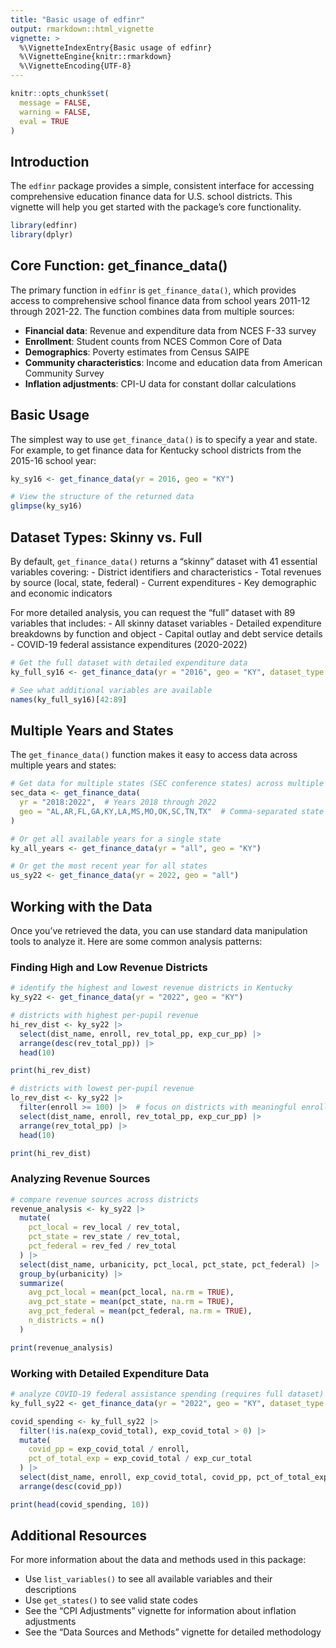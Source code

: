 ```yaml
---
title: "Basic usage of edfinr"
output: rmarkdown::html_vignette
vignette: >
  %\VignetteIndexEntry{Basic usage of edfinr}
  %\VignetteEngine{knitr::rmarkdown}
  %\VignetteEncoding{UTF-8}
---
```


```r
knitr::opts_chunk$set(
  message = FALSE, 
  warning = FALSE,
  eval = TRUE
)
```

## Introduction

The `edfinr` package provides a simple, consistent interface for accessing comprehensive education finance data for U.S. school districts. This vignette will help you get started with the package's core functionality.

```r
library(edfinr)
library(dplyr)
```

## Core Function: get_finance_data()

The primary function in `edfinr` is `get_finance_data()`, which provides access to comprehensive school finance data from school years 2011-12 through 2021-22. The function combines data from multiple sources:

- **Financial data**: Revenue and expenditure data from NCES F-33 survey
- **Enrollment**: Student counts from NCES Common Core of Data
- **Demographics**: Poverty estimates from Census SAIPE
- **Community characteristics**: Income and education data from American Community Survey
- **Inflation adjustments**: CPI-U data for constant dollar calculations

## Basic Usage

The simplest way to use `get_finance_data()` is to specify a year and state. For example, to get finance data for Kentucky school districts from the 2015-16 school year:
```r
ky_sy16 <- get_finance_data(yr = 2016, geo = "KY")

# View the structure of the returned data
glimpse(ky_sy16)
```

## Dataset Types: Skinny vs. Full

By default, `get_finance_data()` returns a "skinny" dataset with 41 essential variables covering:
- District identifiers and characteristics
- Total revenues by source (local, state, federal)
- Current expenditures
- Key demographic and economic indicators

For more detailed analysis, you can request the "full" dataset with 89 variables that includes:
- All skinny dataset variables
- Detailed expenditure breakdowns by function and object
- Capital outlay and debt service details
- COVID-19 federal assistance expenditures (2020-2022)

```r
# Get the full dataset with detailed expenditure data
ky_full_sy16 <- get_finance_data(yr = "2016", geo = "KY", dataset_type = "full")

# See what additional variables are available
names(ky_full_sy16)[42:89]
```

## Multiple Years and States

The `get_finance_data()` function makes it easy to access data across multiple years and states:

```r
# Get data for multiple states (SEC conference states) across multiple years
sec_data <- get_finance_data(
  yr = "2018:2022",  # Years 2018 through 2022
  geo = "AL,AR,FL,GA,KY,LA,MS,MO,OK,SC,TN,TX"  # Comma-separated state codes
)

# Or get all available years for a single state
ky_all_years <- get_finance_data(yr = "all", geo = "KY")

# Or get the most recent year for all states
us_sy22 <- get_finance_data(yr = 2022, geo = "all")
```


## Working with the Data

Once you've retrieved the data, you can use standard data manipulation tools to analyze it. Here are some common analysis patterns:

### Finding High and Low Revenue Districts

```r
# identify the highest and lowest revenue districts in Kentucky
ky_sy22 <- get_finance_data(yr = "2022", geo = "KY")

# districts with highest per-pupil revenue
hi_rev_dist <- ky_sy22 |>
  select(dist_name, enroll, rev_total_pp, exp_cur_pp) |>
  arrange(desc(rev_total_pp)) |>
  head(10)

print(hi_rev_dist)

# districts with lowest per-pupil revenue
lo_rev_dist <- ky_sy22 |>
  filter(enroll >= 100) |>  # focus on districts with meaningful enrollment
  select(dist_name, enroll, rev_total_pp, exp_cur_pp) |>
  arrange(rev_total_pp) |>
  head(10)

print(hi_rev_dist)
```

### Analyzing Revenue Sources

```r
# compare revenue sources across districts
revenue_analysis <- ky_sy22 |>
  mutate(
    pct_local = rev_local / rev_total,
    pct_state = rev_state / rev_total,
    pct_federal = rev_fed / rev_total
  ) |>
  select(dist_name, urbanicity, pct_local, pct_state, pct_federal) |>
  group_by(urbanicity) |>
  summarize(
    avg_pct_local = mean(pct_local, na.rm = TRUE),
    avg_pct_state = mean(pct_state, na.rm = TRUE),
    avg_pct_federal = mean(pct_federal, na.rm = TRUE),
    n_districts = n()
  )

print(revenue_analysis)
```

### Working with Detailed Expenditure Data

```r
# analyze COVID-19 federal assistance spending (requires full dataset)
ky_full_sy22 <- get_finance_data(yr = "2022", geo = "KY", dataset_type = "full")

covid_spending <- ky_full_sy22 |>
  filter(!is.na(exp_covid_total), exp_covid_total > 0) |>
  mutate(
    covid_pp = exp_covid_total / enroll,
    pct_of_total_exp = exp_covid_total / exp_cur_total
  ) |>
  select(dist_name, enroll, exp_covid_total, covid_pp, pct_of_total_exp) |>
  arrange(desc(covid_pp))

print(head(covid_spending, 10))
```

## Additional Resources

For more information about the data and methods used in this package:

- Use `list_variables()` to see all available variables and their descriptions
- Use `get_states()` to see valid state codes
- See the "CPI Adjustments" vignette for information about inflation adjustments
- See the "Data Sources and Methods" vignette for detailed methodology